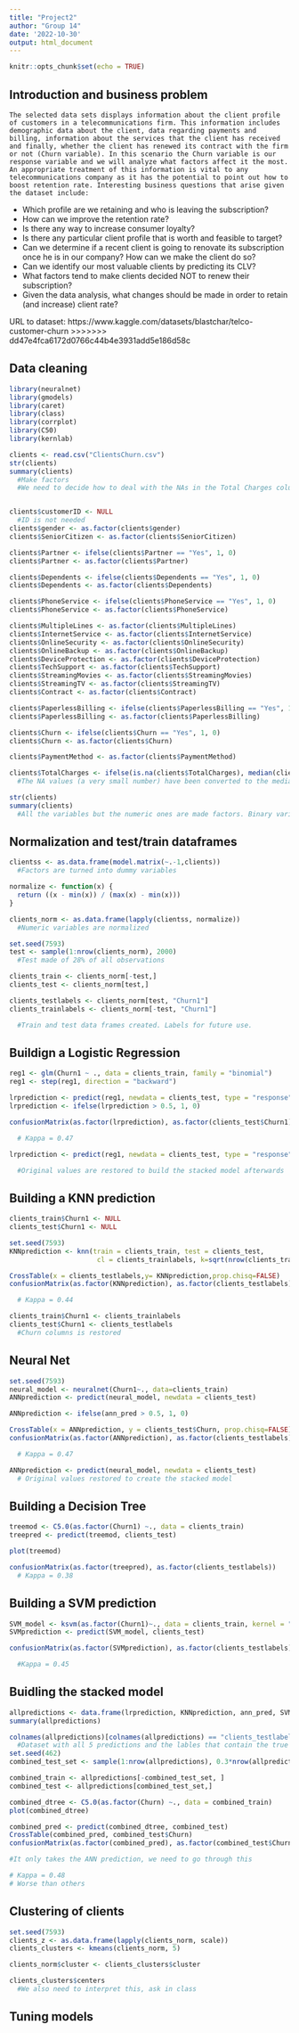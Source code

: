 ```yaml
---
title: "Project2"
author: "Group 14"
date: '2022-10-30'
output: html_document
---
```


```r
knitr::opts_chunk$set(echo = TRUE)
```
## Introduction and business problem

    The selected data sets displays information about the client profile of customers in a telecommunications firm. This information includes demographic data about the client, data regarding payments and billing, information about the services that the client has received and finally, whether the client has renewed its contract with the firm or not (Churn variable). In this scenario the Churn variable is our response variable and we will analyze what factors affect it the most. An appropriate treatment of this information is vital to any telecommunications company as it has the potential to point out how to boost retention rate. Interesting business questions that arise given the dataset include: 
  - Which profile are we retaining and who is leaving the subscription? 
  - How can we improve the retention rate? 
  - Is there any way to increase consumer loyalty? 
  - Is there any particular client profile that is worth and feasible to target?  
  - Can we determine if a recent client is going to renovate its subscription once he is in our company? How can we make the client do so? 
  - Can we identify our most valuable clients by predicting its CLV? 
  - What factors tend to make clients decided NOT to renew their subscription?
  - Given the data analysis, what changes should be made in order to retain (and increase) client rate?

URL to dataset: https://www.kaggle.com/datasets/blastchar/telco-customer-churn
>>>>>>> dd47e4fca6172d0766c44b4e3931add5e186d58c

## Data cleaning

```r
library(neuralnet)
library(gmodels)
library(caret)
library(class)
library(corrplot)
library(C50)
library(kernlab) 

clients <- read.csv("ClientsChurn.csv")
str(clients)
summary(clients)
  #Make factors
  #We need to decide how to deal with the NAs in the Total Charges column


clients$customerID <- NULL
  #ID is not needed
clients$gender <- as.factor(clients$gender)
clients$SeniorCitizen <- as.factor(clients$SeniorCitizen)

clients$Partner <- ifelse(clients$Partner == "Yes", 1, 0)
clients$Partner <- as.factor(clients$Partner)

clients$Dependents <- ifelse(clients$Dependents == "Yes", 1, 0)
clients$Dependents <- as.factor(clients$Dependents)

clients$PhoneService <- ifelse(clients$PhoneService == "Yes", 1, 0)
clients$PhoneService <- as.factor(clients$PhoneService)

clients$MultipleLines <- as.factor(clients$MultipleLines)
clients$InternetService <- as.factor(clients$InternetService)
clients$OnlineSecurity <- as.factor(clients$OnlineSecurity)
clients$OnlineBackup <- as.factor(clients$OnlineBackup)
clients$DeviceProtection <- as.factor(clients$DeviceProtection)
clients$TechSupport <- as.factor(clients$TechSupport)
clients$StreamingMovies <- as.factor(clients$StreamingMovies)
clients$StreamingTV <- as.factor(clients$StreamingTV)
clients$Contract <- as.factor(clients$Contract)

clients$PaperlessBilling <- ifelse(clients$PaperlessBilling == "Yes", 1, 0)
clients$PaperlessBilling <- as.factor(clients$PaperlessBilling)

clients$Churn <- ifelse(clients$Churn == "Yes", 1, 0)
clients$Churn <- as.factor(clients$Churn)

clients$PaymentMethod <- as.factor(clients$PaymentMethod)

clients$TotalCharges <- ifelse(is.na(clients$TotalCharges), median(clients$TotalCharges, na.rm = TRUE), clients$TotalCharges)
  #The NA values (a very small number) have been converted to the median

str(clients)
summary(clients)
  #All the variables but the numeric ones are made factors. Binary variables (yes or no) have been converted to 1 and 0

```

## Normalization and test/train dataframes
```r
clientss <- as.data.frame(model.matrix(~.-1,clients))
  #Factors are turned into dummy variables

normalize <- function(x) {
  return ((x - min(x)) / (max(x) - min(x)))
}

clients_norm <- as.data.frame(lapply(clientss, normalize))
  #Numeric variables are normalized

set.seed(7593)
test <- sample(1:nrow(clients_norm), 2000)
  #Test made of 28% of all observations

clients_train <- clients_norm[-test,]
clients_test <- clients_norm[test,]

clients_testlabels <- clients_norm[test, "Churn1"]
clients_trainlabels <- clients_norm[-test, "Churn1"]

  #Train and test data frames created. Labels for future use. 
```

## Buildign a Logistic Regression

```r
reg1 <- glm(Churn1 ~ ., data = clients_train, family = "binomial")
reg1 <- step(reg1, direction = "backward")

lrprediction <- predict(reg1, newdata = clients_test, type = "response")
lrprediction <- ifelse(lrprediction > 0.5, 1, 0)

confusionMatrix(as.factor(lrprediction), as.factor(clients_test$Churn1), positive = "1")

  # Kappa = 0.47

lrprediction <- predict(reg1, newdata = clients_test, type = "response")

  #Original values are restored to build the stacked model afterwards
```

## Building a KNN prediction 

```r
clients_train$Churn1 <- NULL
clients_test$Churn1 <- NULL

set.seed(7593)
KNNprediction <- knn(train = clients_train, test = clients_test,
                      cl = clients_trainlabels, k=sqrt(nrow(clients_train)))

CrossTable(x = clients_testlabels,y= KNNprediction,prop.chisq=FALSE)
confusionMatrix(as.factor(KNNprediction), as.factor(clients_testlabels))

  # Kappa = 0.44

clients_train$Churn1 <- clients_trainlabels
clients_test$Churn1 <- clients_testlabels
  #Churn columns is restored
```

## Neural Net

```r
set.seed(7593)
neural_model <- neuralnet(Churn1~., data=clients_train)
ANNprediction <- predict(neural_model, newdata = clients_test)

ANNprediction <- ifelse(ann_pred > 0.5, 1, 0)

CrossTable(x = ANNprediction, y = clients_test$Churn, prop.chisq=FALSE)
confusionMatrix(as.factor(ANNprediction), as.factor(clients_testlabels), positive = "1")

  # Kappa = 0.47

ANNprediction <- predict(neural_model, newdata = clients_test)
  # Original values restored to create the stacked model
```

## Building a Decision Tree

```r
treemod <- C5.0(as.factor(Churn1) ~., data = clients_train)
treepred <- predict(treemod, clients_test)

plot(treemod)

confusionMatrix(as.factor(treepred), as.factor(clients_testlabels))
  # Kappa = 0.38
```

## Building a SVM prediction

```r
SVM_model <- ksvm(as.factor(Churn1)~., data = clients_train, kernel = "vanilladot")
SVMprediction <- predict(SVM_model, clients_test)

confusionMatrix(as.factor(SVMprediction), as.factor(clients_testlabels))

  #Kappa = 0.45
```

## Buidling the stacked model
```r
allpredictions <- data.frame(lrprediction, KNNprediction, ann_pred, SVMprediction, treepred, clients_testlabels)
summary(allpredictions)

colnames(allpredictions)[colnames(allpredictions) == "clients_testlabels"] ="Churn"
  #Dataset with all 5 predictions and the lables that contain the true values for the test dataset
set.seed(462)
combined_test_set <- sample(1:nrow(allpredictions), 0.3*nrow(allpredictions)) 

combined_train <- allpredictions[-combined_test_set, ]
combined_test <- allpredictions[combined_test_set,]

combined_dtree <- C5.0(as.factor(Churn) ~., data = combined_train)
plot(combined_dtree)

combined_pred <- predict(combined_dtree, combined_test)
CrossTable(combined_pred, combined_test$Churn)
confusionMatrix(as.factor(combined_pred), as.factor(combined_test$Churn))

#It only takes the ANN prediction, we need to go through this 

# Kappa = 0.48
# Worse than others 
```

## Clustering of clients

```r
set.seed(7593)
clients_z <- as.data.frame(lapply(clients_norm, scale))
clients_clusters <- kmeans(clients_norm, 5)

clients_norm$cluster <- clients_clusters$cluster

clients_clusters$centers
  #We also need to interpret this, ask in class
```
## Tuning models

```r

```

